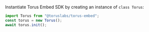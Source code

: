 Instantiate Torus Embed SDK by creating an instance of `class Torus`:

```js
import Torus from "@toruslabs/torus-embed";
const torus = new Torus();
await torus.init();
```
